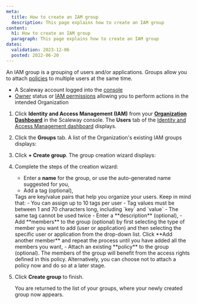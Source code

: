 ```yaml
---
meta:
  title: How to create an IAM group
  description: This page explains how to create an IAM group
content:
  h1: How to create an IAM group
  paragraph: This page explains how to create an IAM group
dates:
  validation: 2023-12-06
  posted: 2022-06-20
---
```


An IAM group is a grouping of users and/or applications. Groups allow you to attach [policies](/identity-and-access-management/iam/concepts/#policy) to multiple users at the same time.

<Macro id="requirements" />

- A Scaleway account logged into the [console](https://console.scaleway.com)
- [Owner](/identity-and-access-management/iam/concepts/#owner) status or [IAM permissions](/identity-and-access-management/iam/concepts/#permission) allowing you to perform actions in the intended Organization

1. Click **Identity and Access Management (IAM)** from your [**Organization Dashboard**](https://console.scaleway.com/organization) in the Scaleway console. The **Users** tab of the [Identity and Access Management dashboard](https://console.scaleway.com/iam/users) displays.
    <Lightbox src="scaleway-iam-users-dashboard.webp" alt="" />
2. Click the **Groups** tab. A list of the Organization's existing IAM groups displays:
    <Lightbox src="scaleway-groups-overview.webp" alt="" />
3. Click **+ Create group**. The group creation wizard displays:
    <Lightbox src="scaleway-create-group.webp" alt="" />
4. Complete the steps of the creation wizard:
    - Enter a **name** for the group, or use the auto-generated name suggested for you,
    - Add a tag (optional),
    <Message type="note">
      Tags are key/value pairs that help you organize your users. Keep in mind that:
      - You can assign up to 10 tags per user
      - Tag values must be between 1 and 70 characters long, including `key` and `value`
      - The same tag cannot be used twice
    </Message>
    - Enter a **description** (optional),
    - Add **members** to the group (optional) by first selecting the type of member you want to add (user or application) and then selecting the specific user or application from the drop-down list. Click **Add another member** and repeat the process until you have added all the members you want,
    - Attach an existing **policy** to the group (optional). The members of the group will benefit from the access rights defined in this policy. Alternatively, you can choose not to attach a policy now and do so at a later stage.
5. Click **Create group** to finish.

    You are returned to the list of your groups, where your newly created group now appears.


